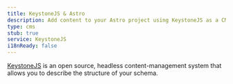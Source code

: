 ```yaml
---
title: KeystoneJS & Astro
description: Add content to your Astro project using KeystoneJS as a CMS
type: cms
stub: true
service: KeystoneJS
i18nReady: false
---
```


[KeystoneJS](https://keystonejs.com/) is an open source, headless content-management system that allows you to describe the structure of your schema.

